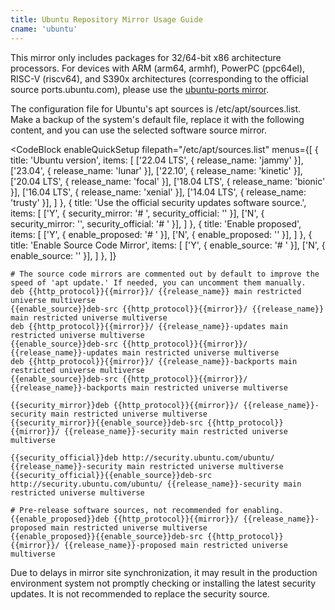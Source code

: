 ```yaml
---
title: Ubuntu Repository Mirror Usage Guide
cname: 'ubuntu'
---
```


This mirror only includes packages for 32/64-bit x86 architecture processors. For devices with ARM (arm64, armhf), PowerPC (ppc64el), RISC-V (riscv64), and S390x architectures (corresponding to the official source ports.ubuntu.com), please use the [ubuntu-ports mirror](/ubuntu-ports/).

The configuration file for Ubuntu's apt sources is /etc/apt/sources.list. Make a backup of the system's default file, replace it with the following content, and you can use the selected software source mirror.

<CodeBlock
  enableQuickSetup
  filepath="/etc/apt/sources.list"
  menus={[
    {
      title: 'Ubuntu version',
      items: [
        ['22.04 LTS', { release_name: 'jammy' }],
        ['23.04', { release_name: 'lunar' }],
        ['22.10', { release_name: 'kinetic' }],
        ['20.04 LTS', { release_name: 'focal' }],
        ['18.04 LTS', { release_name: 'bionic' }],
        ['16.04 LTS', { release_name: 'xenial' }],
        ['14.04 LTS', { release_name: 'trusty' }],
      ]
    },
    {
      title: 'Use the official security updates software source.',
      items: [
        ['Y', { security_mirror: '# ', security_official: '' }],
        ['N', { security_mirror: '', security_official: '# ' }],
      ]
    },
    {
      title: 'Enable proposed',
      items: [
        ['Y', { enable_proposed: '# ' }],
        ['N', { enable_proposed: '' }],
      ]
    },
    {
      title: 'Enable Source Code Mirror',
      items: [
        ['Y', { enable_source: '# ' }],
        ['N', { enable_source: '' }],
      ]
    },
  ]}
>

```properties
# The source code mirrors are commented out by default to improve the speed of 'apt update.' If needed, you can uncomment them manually.
deb {{http_protocol}}{{mirror}}/ {{release_name}} main restricted universe multiverse
{{enable_source}}deb-src {{http_protocol}}{{mirror}}/ {{release_name}} main restricted universe multiverse
deb {{http_protocol}}{{mirror}}/ {{release_name}}-updates main restricted universe multiverse
{{enable_source}}deb-src {{http_protocol}}{{mirror}}/ {{release_name}}-updates main restricted universe multiverse
deb {{http_protocol}}{{mirror}}/ {{release_name}}-backports main restricted universe multiverse
{{enable_source}}deb-src {{http_protocol}}{{mirror}}/ {{release_name}}-backports main restricted universe multiverse

{{security_mirror}}deb {{http_protocol}}{{mirror}}/ {{release_name}}-security main restricted universe multiverse
{{security_mirror}}{{enable_source}}deb-src {{http_protocol}}{{mirror}}/ {{release_name}}-security main restricted universe multiverse

{{security_official}}deb http://security.ubuntu.com/ubuntu/ {{release_name}}-security main restricted universe multiverse
{{security_official}}{{enable_source}}deb-src http://security.ubuntu.com/ubuntu/ {{release_name}}-security main restricted universe multiverse

# Pre-release software sources, not recommended for enabling.
{{enable_proposed}}deb {{http_protocol}}{{mirror}}/ {{release_name}}-proposed main restricted universe multiverse
{{enable_proposed}}{{enable_source}}deb-src {{http_protocol}}{{mirror}}/ {{release_name}}-proposed main restricted universe multiverse
```

</CodeBlock>

Due to delays in mirror site synchronization, it may result in the production environment system not promptly checking or installing the latest security updates. It is not recommended to replace the security source.
